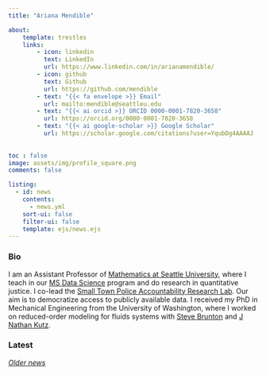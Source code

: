 ```yaml
---
title: "Ariana Mendible"

about:
    template: trestles
    links:
        - icon: linkedin
          text: LinkedIn
          url: https://www.linkedin.com/in/arianamendible/
        - icon: github
          text: Github
          url: https://github.com/mendible
        - text: "{{< fa envelope >}} Email"
          url: mailto:mendible@seattleu.edu
        - text: "{{< ai orcid >}} ORCID 0000-0001-7820-3658"
          url: https://orcid.org/0000-0001-7820-3658
        - text: "{{< ai google-scholar >}} Google Scholar"
          url: https://scholar.google.com/citations?user=YqubDg4AAAAJ
          
          
toc : false
image: assets/img/profile_square.png
comments: false

listing:
  - id: news
    contents: 
      - news.yml
    sort-ui: false
    filter-ui: false
    template: ejs/news.ejs
---
```


### Bio

I am an Assistant Professor of [Mathematics at Seattle University](https://www.seattleu.edu/scieng/math/), where I teach in our [MS Data Science ](https://www.seattleu.edu/scieng/math/msdatascience/) program and do research in quantitative justice. I co-lead the [Small Town Police Accountability Research Lab](https://qsideinstitute.org/stopa-lab/). Our aim is to democratize access to publicly available data. I received my PhD in Mechanical Engineering from the University of Washington, where I worked on reduced-order modeling for fluids systems with [Steve Brunton](https://www.eigensteve.com/) and [J Nathan Kutz](https://faculty.washington.edu/kutz/). 

### Latest

::: {#news}
:::

[*Older news*](news_archive.qmd)

